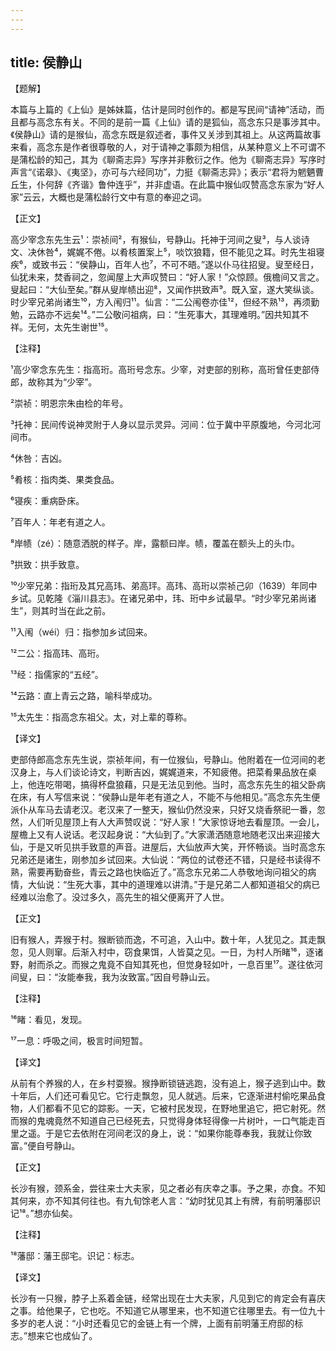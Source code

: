 ```yaml
---
---
---
```

title: 侯静山
---




【题解】


本篇与上篇的《上仙》是姊妹篇，估计是同时创作的。都是写民间“请神”活动，而且都与高念东有关。不同的是前一篇《上仙》请的是狐仙，高念东只是事涉其中。《侯静山》请的是猴仙，高念东既是叙述者，事件又关涉到其祖上。从这两篇故事来看，高念东是作者很尊敬的人，对于请神之事颇为相信，从某种意义上不可谓不是蒲松龄的知己，其为《聊斋志异》写序并非敷衍之作。他为《聊斋志异》写序时声言“《诺皋》、《夷坚》，亦可与六经同功”，力挺《聊斋志异》；表示“君将为魍魉曹丘生，仆何辞《齐谐》鲁仲连乎”，并非虚语。在此篇中猴仙叹赞高念东家为“好人家”云云，大概也是蒲松龄行文中有意的奉迎之词。


【正文】

高少宰念东先生云¹：崇祯间²，有猴仙，号静山。托神于河间之叟³，与人谈诗文、决休咎⁴，娓娓不倦。以肴核置案上⁵，啖饮狼籍，但不能见之耳。时先生祖寝疾⁶，或致书云：“侯静山，百年人也⁷，不可不晤。”遂以仆马往招叟。叟至经日，仙犹未来，焚香祠之，忽闻屋上大声叹赞曰：“好人家！”众惊顾。俄檐间又言之。叟起曰：“大仙至矣。”群从叟岸帻出迎⁸，又闻作拱致声⁹。既入室，遂大笑纵谈。时少宰兄弟尚诸生¹⁰，方入闱归¹¹。仙言：“二公闱卷亦佳¹²，但经不熟¹³，再须勤勉，云路亦不远矣¹⁴。”二公敬问祖病，曰：“生死事大，其理难明。”因共知其不祥。无何，太先生谢世¹⁵。

【注释】


¹高少宰念东先生：指高珩。高珩号念东。少宰，对吏部的别称，高珩曾任吏部侍郎，故称其为“少宰”。

²崇祯：明恩宗朱由检的年号。

³托神：民间传说神灵附于人身以显示灵异。河间：位于冀中平原腹地，今河北河间市。

⁴休咎：吉凶。

⁵肴核：指肉类、果类食品。

⁶寝疾：重病卧床。

⁷百年人：年老有道之人。

⁸岸帻（zé）：随意洒脱的样子。岸，露额曰岸。帻，覆盖在额头上的头巾。

⁹拱致：拱手致意。

¹⁰少宰兄弟：指珩及其兄高玮、弟高玶。高玮、高珩以崇祯己卯（1639）年同中乡试。见乾隆《淄川县志》。在诸兄弟中，玮、珩中乡试最早。“时少宰兄弟尚诸生”，则其时当在此之前。

¹¹入闱（wéi）归：指参加乡试回来。

¹²二公：指高玮、高珩。

¹³经：指儒家的“五经”。

¹⁴云路：直上青云之路，喻科举成功。

¹⁵太先生：指高念东祖父。太，对上辈的尊称。





【译文】


吏部侍郎高念东先生说，崇祯年间，有一位猴仙，号静山。他附着在一位河间的老汉身上，与人们谈论诗文，判断吉凶，娓娓道来，不知疲倦。把菜肴果品放在桌上，他连吃带喝，搞得杯盘狼藉，只是无法见到他。当时，高念东先生的祖父卧病在床，有人写信来说：“侯静山是年老有道之人，不能不与他相见。”高念东先生便派仆从车马去请老汉。老汉来了一整天，猴仙仍然没来，只好又烧香祭祀一番，忽然，人们听见屋顶上有人大声赞叹说：“好人家！”大家惊讶地去看屋顶。一会儿，屋檐上又有人说话。老汉起身说：“大仙到了。”大家潇洒随意地随老汉出来迎接大仙，于是又听见拱手致意的声音。进屋后，大仙放声大笑，开怀畅谈。当时高念东兄弟还是诸生，刚参加乡试回来。大仙说：“两位的试卷还不错，只是经书读得不熟，需要再勤奋些，青云之路也快临近了。”高念东兄弟二人恭敬地询问祖父的病情，大仙说：“生死大事，其中的道理难以讲清。”于是兄弟二人都知道祖父的病已经难以治愈了。没过多久，高先生的祖父便离开了人世。


【正文】

旧有猴人，弄猴于村。猴断锁而逸，不可追，入山中。数十年，人犹见之。其走飘忽，见人则窜。后渐入村中，窃食果饵，人皆莫之见。一日，为村人所睹¹⁶，逐诸野，射而杀之。而猴之鬼竟不自知其死也，但觉身轻如叶，一息百里¹⁷。遂往依河间叟，曰：“汝能奉我，我为汝致富。”因自号静山云。

【注释】


¹⁶睹：看见，发现。

¹⁷一息：呼吸之间，极言时间短暂。





【译文】


从前有个养猴的人，在乡村耍猴。猴挣断锁链逃跑，没有追上，猴子逃到山中。数十年后，人们还可看见它。它行走飘忽，见人就逃。后来，它逐渐进村偷吃果品食物，人们都看不见它的踪影。一天，它被村民发现，在野地里追它，把它射死。然而猴的鬼魂竟然不知道自己已经死去，只觉得身体轻得像一片树叶，一口气能走百里之遥。于是它去依附在河间老汉的身上，说：“如果你能尊奉我，我就让你致富。”便自号静山。


【正文】

长沙有猴，颈系金，尝往来士大夫家，见之者必有庆幸之事。予之果，亦食。不知其何来，亦不知其何往也。有九旬馀老人言：“幼时犹见其上有牌，有前明藩邸识记¹⁸。”想亦仙矣。

【注释】


¹⁸藩邸：藩王邸宅。识记：标志。





【译文】


长沙有一只猴，脖子上系着金链，经常出现在士大夫家，凡见到它的肯定会有喜庆之事。给他果子，它也吃。不知道它从哪里来，也不知道它往哪里去。有一位九十多岁的老人说：“小时还看见它的金链上有一个牌，上面有前明藩王府邸的标志。”想来它也成仙了。